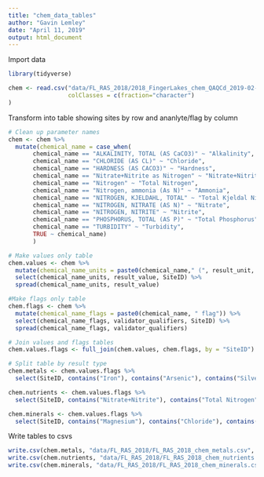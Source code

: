 ```yaml
---
title: "chem_data_tables"
author: "Gavin Lemley"
date: "April 11, 2019"
output: html_document
---
```


Import data
```r
library(tidyverse)

chem <- read.csv("data/FL_RAS_2018/2018_FingerLakes_chem_QAQCd_2019-02-19.csv", stringsAsFactors = FALSE, 
                 colClasses = c(fraction="character")
)

```

Transform into table showing sites by row and ananlyte/flag by column
```r
# Clean up parameter names
chem <- chem %>% 
  mutate(chemical_name = case_when(
       chemical_name == "ALKALINITY, TOTAL (AS CaCO3)" ~ "Alkalinity",
       chemical_name == "CHLORIDE (AS CL)" ~ "Chloride",
       chemical_name == "HARDNESS (AS CACO3)" ~ "Hardness",
       chemical_name == "Nitrate+Nitrite as Nitrogen" ~ "Nitrate+Nitrite",
       chemical_name == "Nitrogen" ~ "Total Nitrogen",
       chemical_name == "Nitrogen, ammonia (As N)" ~ "Ammonia",
       chemical_name == "NITROGEN, KJELDAHL, TOTAL" ~ "Total Kjeldal Nitrogen",
       chemical_name == "NITROGEN, NITRATE (AS N)" ~ "Nitrate",
       chemical_name == "NITROGEN, NITRITE" ~ "Nitrite",
       chemical_name == "PHOSPHORUS, TOTAL (AS P)" ~ "Total Phosphorus",
       chemical_name == "TURBIDITY" ~ "Turbidity",
       TRUE ~ chemical_name)
       )

# Make values only table 
chem.values <- chem %>% 
  mutate(chemical_name_units = paste0(chemical_name," (", result_unit, ")")) %>% 
  select(chemical_name_units, result_value, SiteID) %>% 
  spread(chemical_name_units, result_value)

#Make flags only table
chem.flags <- chem %>% 
  mutate(chemical_name_flags = paste0(chemical_name, " flag")) %>% 
  select(chemical_name_flags, validator_qualifiers, SiteID) %>% 
  spread(chemical_name_flags, validator_qualifiers) 

# Join values and flags tables
chem.values.flags <- full_join(chem.values, chem.flags, by = "SiteID")

# Split table by result type
chem.metals <- chem.values.flags %>% 
  select(SiteID, contains("Iron"), contains("Arsenic"), contains("Silver"),contains("Aluminum"), contains("Cadmium"), contains("Copper"), contains("Lead"), contains("Nickel"), contains("Zinc"))

chem.nutrients <- chem.values.flags %>% 
  select(SiteID, contains("Nitrate+Nitrite"), contains("Total Nitrogen"), contains("Ammonia"), contains("Total Kjeldal Nitrogen"), contains("Nitrate"), contains("Nitrite"), contains("Total Phosphorus"))

chem.minerals <- chem.values.flags %>% 
  select(SiteID, contains("Magnesium"), contains("Chloride"), contains("Calcium"), contains("Hardness"), contains("Alkalinity"), contains("Turbidity"))

```

Write tables to csvs
```r
write.csv(chem.metals, "data/FL_RAS_2018/FL_RAS_2018_chem_metals.csv", row.names = FALSE)
write.csv(chem.nutrients, "data/FL_RAS_2018/FL_RAS_2018_chem_nutrients.csv", row.names = FALSE)
write.csv(chem.minerals, "data/FL_RAS_2018/FL_RAS_2018_chem_minerals.csv", row.names = FALSE)

```

